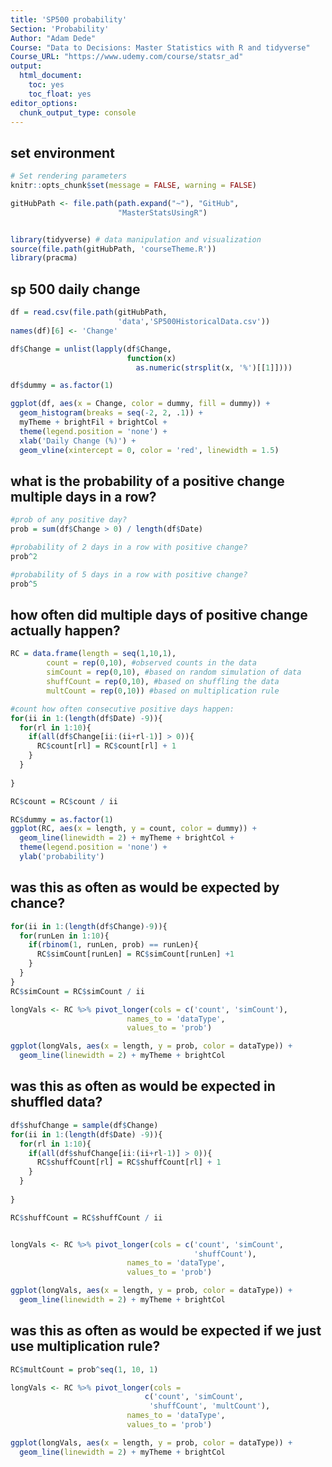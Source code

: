 ```yaml
---
title: 'SP500 probability'
Section: 'Probability'
Author: "Adam Dede"
Course: "Data to Decisions: Master Statistics with R and tidyverse"
Course_URL: "https://www.udemy.com/course/statsr_ad" 
output:
  html_document:
    toc: yes
    toc_float: yes
editor_options:
  chunk_output_type: console
---
```



## set environment

```r

# Set rendering parameters
knitr::opts_chunk$set(message = FALSE, warning = FALSE)

gitHubPath <- file.path(path.expand("~"), "GitHub", 
                        "MasterStatsUsingR")


library(tidyverse) # data manipulation and visualization
source(file.path(gitHubPath, 'courseTheme.R'))
library(pracma)

```

## sp 500 daily change 

```r

df = read.csv(file.path(gitHubPath,
                        'data','SP500HistoricalData.csv'))
names(df)[6] <- 'Change'

df$Change = unlist(lapply(df$Change, 
                          function(x) 
                            as.numeric(strsplit(x, '%')[[1]])))

df$dummy = as.factor(1) 

ggplot(df, aes(x = Change, color = dummy, fill = dummy)) +
  geom_histogram(breaks = seq(-2, 2, .1)) + 
  myTheme + brightFil + brightCol + 
  theme(legend.position = 'none') + 
  xlab('Daily Change (%)') +
  geom_vline(xintercept = 0, color = 'red', linewidth = 1.5)

```

## what is the probability of a positive change multiple days in a row?   

```r

#prob of any positive day?
prob = sum(df$Change > 0) / length(df$Date)

#probability of 2 days in a row with positive change? 
prob^2

#probability of 5 days in a row with positive change? 
prob^5


```

## how often did multiple days of positive change actually happen?    

```r

RC = data.frame(length = seq(1,10,1), 
        count = rep(0,10), #observed counts in the data
        simCount = rep(0,10), #based on random simulation of data
        shuffCount = rep(0,10), #based on shuffling the data
        multCount = rep(0,10)) #based on multiplication rule

#count how often consecutive positive days happen: 
for(ii in 1:(length(df$Date) -9)){
  for(rl in 1:10){
    if(all(df$Change[ii:(ii+rl-1)] > 0)){
      RC$count[rl] = RC$count[rl] + 1
    }
  }
  
}

RC$count = RC$count / ii

RC$dummy = as.factor(1)
ggplot(RC, aes(x = length, y = count, color = dummy)) + 
  geom_line(linewidth = 2) + myTheme + brightCol + 
  theme(legend.position = 'none') + 
  ylab('probability')


```

## was this as often as would be expected by chance?    

```r


for(ii in 1:(length(df$Change)-9)){
  for(runLen in 1:10){
    if(rbinom(1, runLen, prob) == runLen){
      RC$simCount[runLen] = RC$simCount[runLen] +1
    }
  }
}
RC$simCount = RC$simCount / ii

longVals <- RC %>% pivot_longer(cols = c('count', 'simCount'),
                          names_to = 'dataType', 
                          values_to = 'prob')

ggplot(longVals, aes(x = length, y = prob, color = dataType)) + 
  geom_line(linewidth = 2) + myTheme + brightCol


```

## was this as often as would be expected in shuffled data?   

```r

df$shufChange = sample(df$Change)
for(ii in 1:(length(df$Date) -9)){
  for(rl in 1:10){
    if(all(df$shufChange[ii:(ii+rl-1)] > 0)){
      RC$shuffCount[rl] = RC$shuffCount[rl] + 1
    }
  }
  
}

RC$shuffCount = RC$shuffCount / ii


longVals <- RC %>% pivot_longer(cols = c('count', 'simCount',
                                         'shuffCount'),
                          names_to = 'dataType', 
                          values_to = 'prob')

ggplot(longVals, aes(x = length, y = prob, color = dataType)) + 
  geom_line(linewidth = 2) + myTheme + brightCol

```
## was this as often as would be expected if we just use multiplication rule?  

```r

RC$multCount = prob^seq(1, 10, 1)

longVals <- RC %>% pivot_longer(cols = 
                              c('count', 'simCount',
                               'shuffCount', 'multCount'),
                          names_to = 'dataType', 
                          values_to = 'prob')

ggplot(longVals, aes(x = length, y = prob, color = dataType)) + 
  geom_line(linewidth = 2) + myTheme + brightCol


```